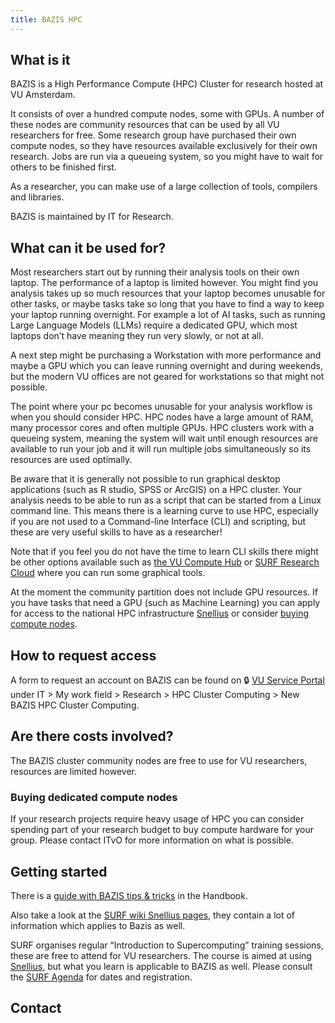 ```yaml
---
title: BAZIS HPC
---
```


## What is it

BAZIS is a High Performance Compute (HPC) Cluster for research hosted at VU Amsterdam. 

It consists of over a hundred compute nodes, some with GPUs. A number of these nodes are community resources that can be used by all VU researchers for free. Some research group have purchased their own compute nodes, so they have resources available exclusively for their own research. Jobs are run via a queueing system, so you might have to wait for others to be finished first.

As a researcher, you can make use of a large collection of tools, compilers and libraries.

BAZIS is maintained by IT for Research.

## What can it be used for?

Most researchers start out by running their analysis tools on their own laptop. The performance of a laptop is limited however. You might find you analysis takes up so much resources that your laptop becomes unusable for other tasks, or maybe tasks take so long that you have to find a way to keep your laptop running overnight. For example a lot of AI tasks, such as running Large Language Models (LLMs) require a dedicated GPU, which most laptops don't have meaning they run very slowly, or not at all.

A next step might be purchasing a Workstation with more performance and maybe a GPU which you can leave running overnight and during weekends, but the modern VU offices are not geared for workstations so that might not possible.

The point where your pc becomes unusable for your analysis workflow is when you should consider HPC. HPC nodes have a large amount of RAM, many processor cores and often multiple GPUs. HPC clusters work with a queueing system, meaning the system will wait until enough resources are available to run your job and it will run multiple jobs simultaneously so its resources are used optimally.

Be aware that it is generally not possible to run graphical desktop applications (such as R studio, SPSS or ArcGIS) on a HPC cluster. Your analysis needs to be able to run as a script that can be started from a Linux command line. This means there is a learning curve to use HPC, especially if you are not used to a Command-line Interface (CLI) and scripting, but these are very useful skills to have as a researcher!

Note that if you feel you do not have the time to learn CLI skills there might be other options available such as [the VU Compute Hub](https://compute.vu.nl) or [SURF Research Cloud](./researchcloud.qmd) where you can run some graphical tools.
<!-- PV: Compute hub will get its own topic and there will be a topic or guide that lists the pros and cons of each compute solution  -->

At the moment the community partition does not include GPU resources. If you have tasks that need a GPU (such as Machine Learning) you can apply for access to the national HPC infrastructure [Snellius](./snellius.qmd) or consider [buying compute nodes](#buying-dedicated-compute-nodes). 

## How to request access

A form to request an account on BAZIS can be found on 🔒 [VU Service Portal](https://services.vu.nl/esc) under IT > My work field > Research > HPC Cluster Computing > New BAZIS HPC Cluster Computing.

## Are there costs involved?

The BAZIS cluster community nodes are free to use for VU researchers, resources are limited however. 

### Buying dedicated compute nodes

If your research projects require heavy usage of HPC you can consider spending part of your research budget to buy compute hardware for your group. Please contact ITvO for more information on what is possible.

## Getting started

There is a [guide with BAZIS tips & tricks](../guides/bazis-tips-and-tricks.qmd) in the Handbook.

Also take a look at the [SURF wiki Snellius pages](https://servicedesk.surf.nl/wiki/display/WIKI/Snellius), they contain a lot of information which applies to Bazis as well.

SURF organises regular "Introduction to Supercomputing" training sessions, these are free to attend for VU researchers. The course is aimed at using [Snellius](./snellius.qmd), but what you learn is applicable to BAZIS as well. Please consult the [SURF Agenda](https://www.surf.nl/en/agenda) for dates and registration.

## Contact

